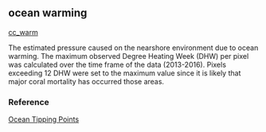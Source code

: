 ## ocean warming

[cc_warm](https://github.com/OHI-Science/mhi/blob/master/region2017/layers/)

The estimated pressure caused on the nearshore environment due to ocean warming. The maximum observed Degree Heating Week (DHW) per pixel was calculated over the time frame of the data (2013-2016). Pixels exceeding 12 DHW were set to the maximum value since it is likely that major coral mortality has occurred those areas.

### Reference

[Ocean Tipping Points](http://www.pacioos.hawaii.edu/projects/oceantippingpoints/#data)
